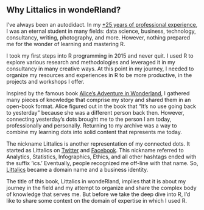 ## Why Littalics in wondeRland?

I've always been an autodidact. In my [+25 years of professional experience](https://www.littalics.com/littal-shemer-haim/), I was an eternal student in many fields: data science, business, technology, consultancy, writing, photography, and more. However, nothing prepared me for the wonder of learning and mastering R. 

I took my first steps into R programming in 2015 and never quit. I used R to explore various research and methodologies and leveraged it in my consultancy in many creative ways. At this point in my journey, I needed to organize my resources and experiences in R to be more productive, in the projects and workshops I offer. 

Inspired by the famous book [Alice's Adventure in Wonderland](https://en.wikipedia.org/wiki/Alice%27s_Adventures_in_Wonderland), I gathered many pieces of knowledge that comprise my story and shared them in an open-book format. Alice figured out in the book that "It's no use going back to yesterday" because she was a different person back then. However, connecting yesterday's dots brought me to the person I am today, professionally and personally. Returning to my archive was a way to combine my learning dots into solid content that represents me today.

The nickname Littalics is another representation of my connected dots. It started as Littalics on [Twitter](https://twitter.com/Littalics) and [Facebook](https://www.facebook.com/Littalics). This nickname referred to Analytics, Statistics, Infographics, Ethics, and all other hashtags ended with the suffix 'ics.' Eventually, people recognized me off-line with that name. So, [Littalics](https://www.littalics.com/) became a domain name and a business identity.

The title of this book, Littalics in wondeRland, implies that it is about my journey in the field and my attempt to organize and share the complex body of knowledge that serves me. But before we take the deep dive into R, I'd like to share some context on the domain of expertise in which I used R. 

\newpage